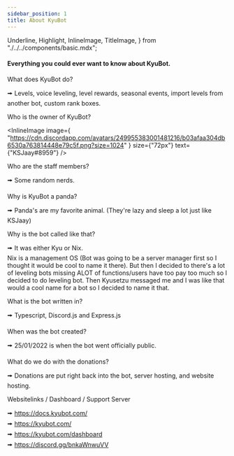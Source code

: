 ```yaml
---
sidebar_position: 1
title: About KyuBot
---
```

  Underline,
  Highlight,
  InlineImage,
  TitleImage,
} from "./../../components/basic.mdx";

#### Everything you could ever want to know about KyuBot.

<Underline />

<Highlight color="#9bf8b9">What does KyuBot do?</Highlight><br />

🠚 Levels, voice leveling, level rewards, seasonal events, import levels from another bot, custom rank boxes.
<br />

<Highlight color="#34ca68">Who is the owner of KyuBot?</Highlight><br />

<InlineImage
  image={
    "https://cdn.discordapp.com/avatars/249955383001481216/b03afaa304db6530a763814448e79c5f.png?size=1024"
  }
  size={"72px"}
  text={"KSJaay#8959"}
/>
<br />

<Highlight>Who are the staff members?</Highlight><br />

🠚 Some random nerds.
<br />

<Highlight color="#9bf8b9">Why is KyuBot a panda?</Highlight><br />

🠚 Panda's are my favorite animal. (They're lazy and sleep a lot just like KSJaay)
<br />

<Highlight color="#34ca68">Why is the bot called like that?</Highlight><br />

🠚 It was either Kyu or Nix.<br />
 Nix is a management OS (Bot was going to be a server manager first so I thought it would be cool to name it there).
 But then I decided to there's a lot of leveling bots missing ALOT of functions/users have too pay too much so I decided to do leveling bot.
 Then Kyusetzu messaged me and I was like that would a cool name for a bot so I decided to name it that.
<br />

<Highlight>What is the bot written in?</Highlight><br />

🠚 Typescript, Discord.js and Express.js
<br />

<Highlight color="#9bf8b9">When was the bot created?</Highlight><br />

🠚 25/01/2022 is when the bot went officially public.
<br />

<Highlight color="#34ca68">What do we do with the donations?</Highlight><br />

🠚 Donations are put right back into the bot, server hosting, and website hosting.
<br />

<Highlight>Websitelinks / Dashboard / Support Server</Highlight><br />

🠚 https://docs.kyubot.com/<br />
🠚 https://kyubot.com/<br />
🠚 https://kyubot.com/dashboard<br />
🠚 https://discord.gg/bnkaWnwuVV<br />